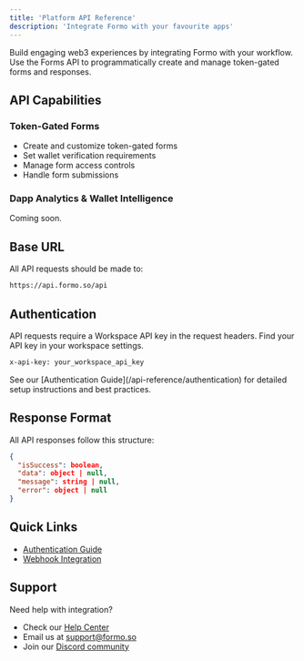 ```yaml
---
title: 'Platform API Reference'
description: 'Integrate Formo with your favourite apps'
---
```


Build engaging web3 experiences by integrating Formo with your workflow.
Use the Forms API to programmatically create and manage token-gated forms and responses. 

## API Capabilities

### Token-Gated Forms

-   Create and customize token-gated forms
-   Set wallet verification requirements
-   Manage form access controls
-   Handle form submissions

### Dapp Analytics & Wallet Intelligence

Coming soon.

## Base URL

All API requests should be made to:

```bash
https://api.formo.so/api
```

## Authentication

API requests require a Workspace API key in the request headers. Find your API key in your workspace settings.

```bash
x-api-key: your_workspace_api_key
```

<Info>
	See our [Authentication Guide](/api-reference/authentication) for detailed
	setup instructions and best practices.
</Info>

## Response Format

All API responses follow this structure:

```json
{
  "isSuccess": boolean,
  "data": object | null,
  "message": string | null,
  "error": object | null
}
```

## Quick Links

-   [Authentication Guide](/api-reference/authentication)
-   [Webhook Integration](/api-reference/webhooks)

## Support

Need help with integration?

-   Check our [Help Center](https://help.formo.so)
-   Email us at [support@formo.so](mailto:support@formo.so)
-   Join our [Discord community](https://discord.gg/formo)
